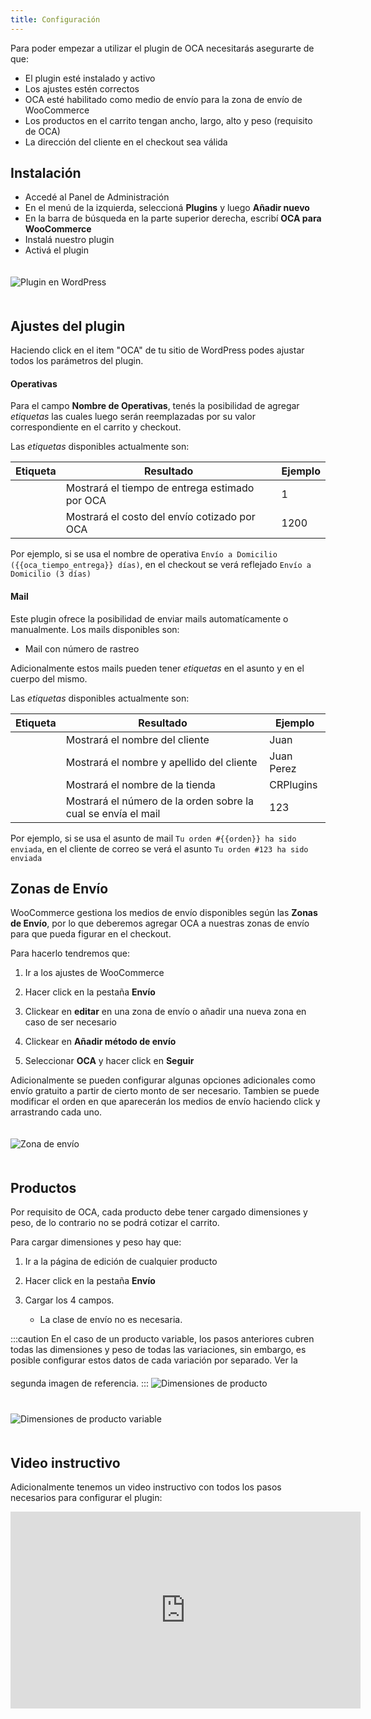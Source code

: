 ```yaml
---
title: Configuración
---
```



Para poder empezar a utilizar el plugin de OCA necesitarás asegurarte de que:

- El plugin esté instalado y activo
- Los ajustes estén correctos
- OCA esté habilitado como medio de envío para la zona de envío de WooCommerce
- Los productos en el carrito tengan ancho, largo, alto y peso (requisito de OCA)
- La dirección del cliente en el checkout sea válida

## Instalación

- Accedé al Panel de Administración
- En el menú de la izquierda, seleccioná **Plugins** y luego **Añadir nuevo**
- En la barra de búsqueda en la parte superior derecha, escribí **OCA para WooCommerce**
- Instalá nuestro plugin
- Activá el plugin

<Image src={wordpressPlugin} style="margin:20px auto" alt="Plugin en WordPress" />

## Ajustes del plugin

Haciendo click en el item "OCA" de tu sitio de WordPress podes ajustar todos los parámetros del plugin.

#### Operativas

Para el campo **Nombre de Operativas**, tenés la posibilidad de agregar _etiquetas_ las cuales luego serán reemplazadas por su valor correspondiente en el carrito y checkout.

Las _etiquetas_ disponibles actualmente son:

|  Etiqueta  | Resultado | Ejemplo |
|------------|-----------|---------|
| <Badge text="{{oca_tiempo_entrega}}" variant="note" /> | Mostrará el tiempo de entrega estimado por OCA | 1 |
| <Badge text="{{oca_precio_envio}}" variant="note" /> | Mostrará el costo del envío cotizado por OCA | 1200 |

Por ejemplo, si se usa el nombre de operativa `Envío a Domicilio ({{oca_tiempo_entrega}} días)`, en el checkout se verá reflejado `Envío a Domicilio (3 días)`

#### Mail

Este plugin ofrece la posibilidad de enviar mails automatícamente o manualmente. Los mails disponibles son:

- Mail con número de rastreo

Adicionalmente estos mails pueden tener _etiquetas_ en el asunto y en el cuerpo del mismo.

Las _etiquetas_ disponibles actualmente son:

|  Etiqueta  | Resultado | Ejemplo |
|------------|-----------|---------|
| <Badge text="{{nombre}}" variant="note" /> | Mostrará el nombre del cliente | Juan |
| <Badge text="{{nombre_completo}}" variant="note" /> | Mostrará el nombre y apellido del cliente | Juan Perez |
| <Badge text="{{sitio}}" variant="note" /> | Mostrará el nombre de la tienda | CRPlugins |
| <Badge text="{{orden}}" variant="note" /> | Mostrará el número de la orden sobre la cual se envía el mail | 123 |

Por ejemplo, si se usa el asunto de mail `Tu orden #{{orden}} ha sido enviada`, en el cliente de correo se verá el asunto `Tu orden #123 ha sido enviada`

## Zonas de Envío

WooCommerce gestiona los medios de envío disponibles según las **Zonas de Envío**, por lo que deberemos agregar OCA a nuestras zonas de envío para que pueda figurar en el checkout.

Para hacerlo tendremos que:

<Steps>

1. Ir a los ajustes de WooCommerce

2. Hacer click en la pestaña **Envío**

3. Clickear en **editar** en una zona de envío o añadir una nueva zona en caso de ser necesario

4. Clickear en **Añadir método de envío**

5. Seleccionar **OCA** y hacer click en **Seguir**

</Steps>

Adicionalmente se pueden configurar algunas opciones adicionales como envío gratuito a partir de cierto monto de ser necesario. Tambien se puede modificar el orden en que aparecerán los medios de envío haciendo click y arrastrando cada uno.

<Image src={shippingZone} style="margin:20px auto" alt="Zona de envío" />

## Productos

Por requisito de OCA, cada producto debe tener cargado dimensiones y peso, de lo contrario no se podrá cotizar el carrito.

Para cargar dimensiones y peso hay que:

<Steps>

1. Ir a la página de edición de cualquier producto

2. Hacer click en la pestaña **Envío**

3. Cargar los 4 campos. 
    - La clase de envío no es necesaria.

</Steps>
:::caution
En el caso de un producto variable, los pasos anteriores cubren todas las dimensiones y peso de todas las variaciones, sin embargo, es posible configurar estos datos de cada variación por separado. Ver la segunda imagen de referencia.
:::

<Image src={productDimensions} style="margin:20px auto" alt="Dimensiones de producto" />
<Image src={variableProductDimensions} style="margin:20px auto" alt="Dimensiones de producto variable" />

## Video instructivo

Adicionalmente tenemos un video instructivo con todos los pasos necesarios para configurar el plugin:

<iframe width="560" style="height:315px;" height="315" src="https://www.youtube.com/embed/apPLtYrhRhQ?si=5qzQrCIhRXpkyRsE" title="YouTube video player" frameborder="0" allow="accelerometer; autoplay; clipboard-write; encrypted-media; gyroscope; picture-in-picture; web-share" referrerpolicy="strict-origin-when-cross-origin" allowfullscreen></iframe>